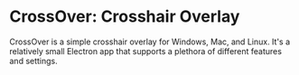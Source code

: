# CrossOver: Crosshair Overlay

CrossOver is a simple crosshair overlay for Windows, Mac, and Linux. It's a relatively small Electron app that supports a plethora of different features and settings.

<Readme username="lacymorrow" repo="crossover" />
